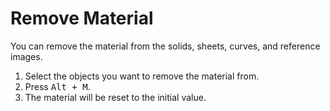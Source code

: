 
# Remove Material

<Reference shortcut="Alt + M" command="Remove Material" button="" />

You can remove the material from the solids, sheets, curves, and reference images.

1. Select the objects you want to remove the material from.
2. Press <kbd>Alt + M</kbd>.
3. The material will be reset to the initial value.




